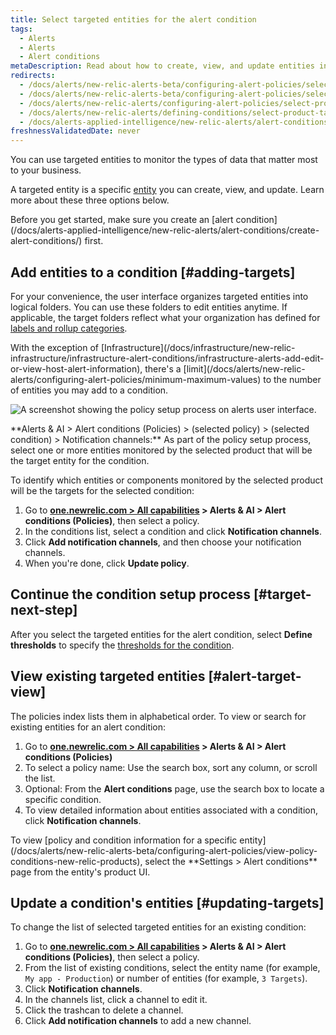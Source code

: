 ```yaml
---
title: Select targeted entities for the alert condition
tags:
  - Alerts
  - Alerts
  - Alert conditions
metaDescription: Read about how to create, view, and update entities in notification channels for your policy conditions.
redirects:
  - /docs/alerts/new-relic-alerts-beta/configuring-alert-policies/selecting-product-targets-alert-condition
  - /docs/alerts/new-relic-alerts-beta/configuring-alert-policies/select-product-targets-alert-condition
  - /docs/alerts/new-relic-alerts/configuring-alert-policies/select-product-targets-alert-condition
  - /docs/alerts/new-relic-alerts/defining-conditions/select-product-targets-alert-condition
  - /docs/alerts-applied-intelligence/new-relic-alerts/alert-conditions/select-product-targets-alert-condition
freshnessValidatedDate: never
---
```



You can use targeted entities to monitor the types of data that matter most to your business.

A targeted entity is a specific [entity](/docs/new-relic-one/use-new-relic-one/core-concepts/what-entity-new-relic/) you can create, view, and update. Learn more about these three options below.

<Callout variant="tip">
  Before you get started, make sure you create an [alert condition](/docs/alerts-applied-intelligence/new-relic-alerts/alert-conditions/create-alert-conditions/) first.
</Callout>

## Add entities to a condition [#adding-targets]

For your convenience, the user interface organizes targeted entities into logical folders. You can use these folders to edit entities anytime. If applicable, the target folders reflect what your organization has defined for [labels and rollup categories](/docs/apm/new-relic-apm/maintenance/labels-categories-organizing-your-apps-servers).

<Callout variant="important">
  With the exception of [Infrastructure](/docs/infrastructure/new-relic-infrastructure/infrastructure-alert-conditions/infrastructure-alerts-add-edit-or-view-host-alert-information), there's a [limit](/docs/alerts/new-relic-alerts/configuring-alert-policies/minimum-maximum-values) to the number of entities you may add to a condition.
</Callout>

<img
  title="A screenshot showing the policy setup process on alerts user interface."
  alt="A screenshot showing the policy setup process on alerts user interface."
  src={accountsPolicyAlertsUi}
/>

<figcaption>
  <DoNotTranslate>**Alerts & AI > Alert conditions (Policies) > (selected policy) > (selected condition) > Notification channels:**</DoNotTranslate> As part of the policy setup process, select one or more entities monitored by the selected product that will be the target entity for the condition.
</figcaption>

To identify which entities or components monitored by the selected product will be the targets for the selected condition:

1. Go to <DoNotTranslate>**[one.newrelic.com > All capabilities](https://one.newrelic.com/all-capabilities) > Alerts & AI > Alert conditions (Policies)**</DoNotTranslate>, then select a policy.
2. In the conditions list, select a condition and click <DoNotTranslate>**Notification channels**</DoNotTranslate>.
3. Click <DoNotTranslate>**Add notification channels**</DoNotTranslate>, and then choose your notification channels.
4. When you're done, click <DoNotTranslate>**Update policy**</DoNotTranslate>.

## Continue the condition setup process [#target-next-step]

After you select the targeted entities for the alert condition, select <DoNotTranslate>**Define thresholds**</DoNotTranslate> to specify the [thresholds for the condition](/docs/alerts/new-relic-alerts-beta/configuring-alert-policies/define-thresholds-trigger-alert).

## View existing targeted entities [#alert-target-view]

The policies index lists them in alphabetical order. To view or search for existing entities for an alert condition:

1. Go to <DoNotTranslate>**[one.newrelic.com > All capabilities](https://one.newrelic.com/all-capabilities) > Alerts & AI > Alert conditions (Policies)**</DoNotTranslate>
2. To select a policy name: Use the search box, sort any column, or scroll the list.
3. Optional: From the <DoNotTranslate>**Alert conditions**</DoNotTranslate> page, use the search box to locate a specific condition.
4. To view detailed information about entities associated with a condition, click <DoNotTranslate>**Notification channels**</DoNotTranslate>.

<Callout variant="tip">
  To view [policy and condition information for a specific entity](/docs/alerts/new-relic-alerts-beta/configuring-alert-policies/view-policy-conditions-new-relic-products), select the <DoNotTranslate>**Settings > Alert conditions**</DoNotTranslate> page from the entity's product UI.
</Callout>

## Update a condition's entities [#updating-targets]

To change the list of selected targeted entities for an existing condition:

1. Go to <DoNotTranslate>**[one.newrelic.com > All capabilities](https://one.newrelic.com/all-capabilities) > Alerts & AI > Alert conditions (Policies)**</DoNotTranslate>, then select a policy.
2. From the list of existing conditions, select the entity name (for example, `My app - Production`) or number of entities (for example, `3 Targets`).
3. Click <DoNotTranslate>**Notification channels**</DoNotTranslate>.
4. In the channels list, click a channel to edit it.
5. Click the trashcan to delete a channel.
6. Click <DoNotTranslate>**Add notification channels**</DoNotTranslate> to add a new channel.

